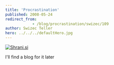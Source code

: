 ```yaml
---
title: 'Procrastination'
published: 2008-05-24
redirect_from: 
            - /blog/procrastination/swizec/109
author: Swizec Teller
hero: ../../../defaultHero.jpg
---
```

[![Shrani.si](http://shrani.si/t/17/Ez/1qeJiqk3/handler.jpg)](http://shrani.si/?17/Ez/1qeJiqk3/handler.jpg)

I'll find a blog for it later